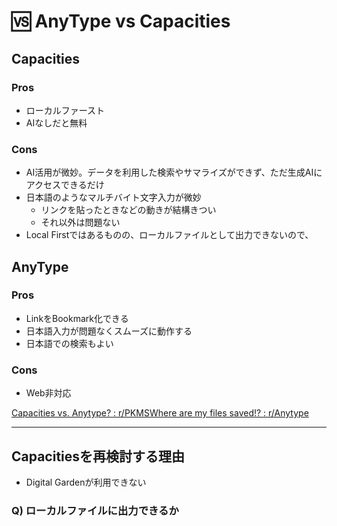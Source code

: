 # 🆚 AnyType vs Capacities

## Capacities

### Pros

* ローカルファースト
* AIなしだと無料

### Cons

* AI活用が微妙。データを利用した検索やサマライズができず、ただ生成AIにアクセスできるだけ
* 日本語のようなマルチバイト文字入力が微妙
  * リンクを貼ったときなどの動きが結構きつい
  * それ以外は問題ない
* Local Firstではあるものの、ローカルファイルとして出力できないので、

## AnyType

### Pros

* LinkをBookmark化できる
* 日本語入力が問題なくスムーズに動作する
* 日本語での検索もよい

### Cons

* Web非対応

[Capacities vs. Anytype? : r/PKMS](https://www.reddit.com/r/PKMS/comments/1faene7/capacities_vs_anytype/)[Where are my files saved!? : r/Anytype](https://www.reddit.com/r/Anytype/comments/15q7lp5/where_are_my_files_saved/)

***

## Capacitiesを再検討する理由

* Digital Gardenが利用できない

### Q) ローカルファイルに出力できるか
